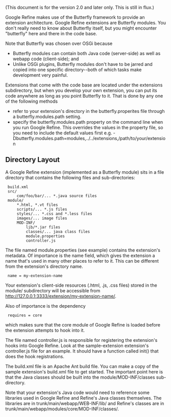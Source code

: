 (This document is for the version 2.0 and later only. This is still in flux.)

Google Refine makes use of the Butterfly framework to provide an extension architecture. Google Refine extensions are Butterfly modules. You don't really need to know about Butterfly itself, but you might encounter "butterfly" here and there in the code base.

Note that Butterfly was chosen over OSGi because

* Butterfly modules can contain both Java code (server-side) as well as webapp code (client-side); and
* Unlike OSGi plugins, Butterfly modules don't have to be jarred and copied into one specific directory--both of which tasks make development very painful.

Extensions that come with the code base are located under the extensions subdirectory, but when you develop your own extension, you can put its code anywhere as long as you point Butterfly to it. That is done by any one of the following methods

* refer to your extension's directory in the butterfly.properites file through a butterfly.modules.path setting.
* specify the butterfly.modules.path property on the command line when you run Google Refine. This overrides the values in the property file, so you need to include the default values first e.g. -Dbutterfly.modules.path=modules,../../extensions,/path/to/your/extension

== Directory Layout ==

A Google Refine extension (implemented as a Butterfly module) sits in a file directory that contains the following files and sub-directories:

  build.xml
  src/
      com/foo/bar/... *.java source files
  module/
      *.html, *.vt files
      scripts/... *.js files
      styles/... *.css and *.less files
      images/... image files
      MOD-INF/
          lib/*.jar files
          classes/... java class files
          module.properties
          controller.js
The file named module.properties (see example) contains the extension's metadata. Of importance is the name field, which gives the extension a name that's used in many other places to refer to it. This can be different from the extension's directory name.

  name = my-extension-name
Your extension's client-side resources (.html, .js, .css files) stored in the module/ subdirectory will be accessible from http://127.0.0.1:3333/extension/my-extension-name/.

Also of importance is the dependency

  requires = core
which makes sure that the core module of Google Refine is loaded before the extension attempts to hook into it.

The file named controller.js is responsible for registering the extension's hooks into Google Refine. Look at the sample-extension extension's controller.js file for an example. It should have a function called init() that does the hook registrations.

The build.xml file is an Apache Ant build file. You can make a copy of the sample extension's build.xml file to get started. The important point here is that the Java classes should be built into the module/MOD-INF/classes sub-directory.

Note that your extension's Java code would need to reference some libraries used in Google Refine and Refine's Java classes themselves. The libraries are in trunk/main/webapp/WEB-INF/lib/ and Refine's classes are in trunk/main/webapp/modules/core/MOD-INF/classes/.